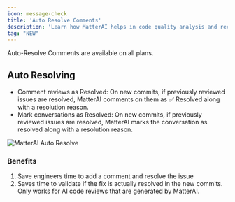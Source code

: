 ```yaml
---
icon: message-check
title: 'Auto Resolve Comments'
description: 'Learn how MatterAI helps in code quality analysis and recommendations'
tag: "NEW"
---
```


<Note>
Auto-Resolve Comments are available on all plans.
</Note>

## Auto Resolving

- Comment reviews as Resolved: On new commits, if previously reviewed issues are resolved, MatterAI comments on them as ✅ Resolved along with a resolution reason.
- Mark conversations as Resolved: On new commits, if previously reviewed issues are resolved, MatterAI marks the conversation as resolved along with a resolution reason.

<Frame>
<img
  className="block"
  src="/images/features/auto-resolve.png"
  alt="MatterAI Auto Resolve"
/>
</Frame>

### Benefits
1. Save engineers time to add a comment and resolve the issue
2. Saves time to validate if the fix is actually resolved in the new commits. Only works for AI code reviews that are generated by MatterAI.
